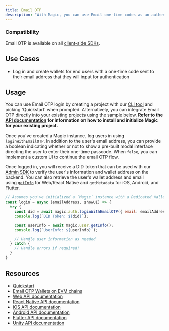 ```yaml
---
title: Email OTP
description: "With Magic, you can use Email one-time codes as an authentication mechanism, giving users a simple way to log in using their emails."
---
```


### Compatibility

Email OTP is available on all [client-side SDKs](/docs/api/overview#client-side-sdk).

## Use Cases

- Log in and create wallets for end users with a one-time code sent to their email address that they will input for authentication

## Usage

You can use Email OTP login by creating a project with our [CLI tool](/docs/home/quickstart) and picking 'Quickstart' when prompted. Alternatively, you can integrate Email OTP directly into your existing projects using the sample below. **Refer to the** [**API documentation**](/docs/api/overview) **for information on how to install and initialize Magic for your existing project.**

Once you've created a Magic instance, log users in using `loginWithEmailOTP`. In addition to the user's email address, you can provide a boolean indicating whether or not to show a pre-built modal interface directing the user to enter their one-time passcode. When `false`, you can implement a custom UI to continue the email OTP flow.

Once logged in, you will receive a DID token that can be used with our [Admin SDK](/docs/api/server-side-sdks/node#token-module) to verify the user's information and wallet address on the backend. You can also retrieve the user's wallet address and email using [`getInfo`](/docs/api/client-side-sdks/web#getinfo) for Web/React Native and `getMetadata` for iOS, Android, and Flutter.

```Javascript Javascript
// Assumes you've initialized a `Magic` instance with a Dedicated Wallet API Key
const login = async (emailAddress, showUI) => {
  try {
    const did = await magic.auth.loginWithEmailOTP({ email: emailAddress, showUI: showUI});
    console.log(`DID Token: ${did}`);

    const userInfo = await magic.user.getInfo();
    console.log(`UserInfo: ${userInfo}`);

    // Handle user information as needed
  } catch {
    // Handle errors if required!
  }
}
```

## Resources

- [Quickstart](/docs/home/quickstart/cli)
- [Email OTP Wallets on EVM chains](https://magic.link/posts/magic-evm-nextjs-guide)
- [Web API documentation](/docs/api/client-side-sdks/web#loginwithemailotp)
- [React Native API documentation](/docs/api/client-side-sdks/react-native#loginwithemailotp)
- [iOS API documentation](/docs/api/client-side-sdks/ios#loginwithemailotp)
- [Android API documentation](/docs/api/client-side-sdks/android#loginwithemailotp)
- [Flutter API documentation](/docs/api/client-side-sdks/flutter#loginwithemailotp)
- [Unity API documentation](/docs/api/client-side-sdks/unity#loginwithemailotp)
